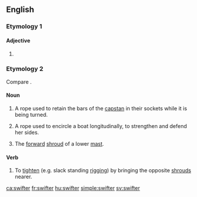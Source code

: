 ==English==

===Etymology 1===

====Adjective====
{{head|en}}

# {{en-comparative of|swift}}

===Etymology 2===
Compare {{term|swivel|lang=en}}.

====Noun====
{{en-noun}}

# {{context|nautical|lang=en}} A rope used to retain the bars of the [[capstan]] in their sockets while it is being turned.
# {{context|nautical|lang=en}} A rope used to encircle a boat longitudinally, to strengthen and defend her sides.
# {{context|nautical|lang=en}} The [[forward]] [[shroud]] of a lower [[mast]].

====Verb====
{{en-verb}}

# {{context|nautical|transitive|lang=en}} To [[tighten]] (e.g. slack standing [[rigging]]) by bringing the opposite [[shroud]]s nearer.

[[ca:swifter]]
[[fr:swifter]]
[[hu:swifter]]
[[simple:swifter]]
[[sv:swifter]]